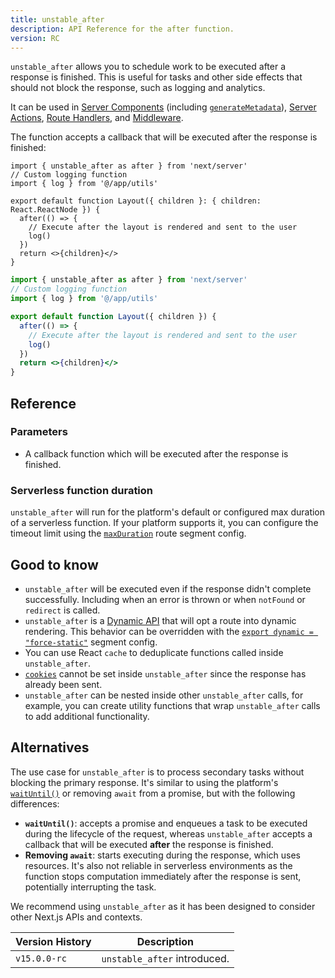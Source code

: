 ```yaml
---
title: unstable_after
description: API Reference for the after function.
version: RC
---
```


`unstable_after` allows you to schedule work to be executed after a response is finished. This is useful for tasks and other side effects that should not block the response, such as logging and analytics.

It can be used in [Server Components](/docs/app/building-your-application/rendering/server-components) (including [`generateMetadata`](https://nextjs.org/docs/app/api-reference/functions/generate-metadata)), [Server Actions](/docs/app/building-your-application/data-fetching/server-actions-and-mutations), [Route Handlers](/docs/app/building-your-application/routing/route-handlers), and [Middleware](/docs/app/building-your-application/routing/middleware).

The function accepts a callback that will be executed after the response is finished:

```tsx filename="app/layout.tsx switcher
import { unstable_after as after } from 'next/server'
// Custom logging function
import { log } from '@/app/utils'

export default function Layout({ children }: { children: React.ReactNode }) {
  after(() => {
    // Execute after the layout is rendered and sent to the user
    log()
  })
  return <>{children}</>
}
```

```jsx filename="app/layout.js switcher
import { unstable_after as after } from 'next/server'
// Custom logging function
import { log } from '@/app/utils'

export default function Layout({ children }) {
  after(() => {
    // Execute after the layout is rendered and sent to the user
    log()
  })
  return <>{children}</>
}
```

## Reference

### Parameters

- A callback function which will be executed after the response is finished.

### Serverless function duration

`unstable_after` will run for the platform's default or configured max duration of a serverless function. If your platform supports it, you can configure the timeout limit using the [`maxDuration`](/docs/app/api-reference/file-conventions/route-segment-config#maxduration) route segment config.

## Good to know

- `unstable_after` will be executed even if the response didn't complete successfully. Including when an error is thrown or when `notFound` or `redirect` is called.
- `unstable_after` is a [Dynamic API](/docs/app/building-your-application/rendering/server-components#dynamic-apis) that will opt a route into dynamic rendering. This behavior can be overridden with the [`export dynamic = "force-static"`](/docs/app/api-reference/file-conventions/route-segment-config#dynamic) segment config.
- You can use React `cache` to deduplicate functions called inside `unstable_after`.
- [`cookies`](/docs/app/api-reference/functions/cookies) cannot be set inside `unstable_after` since the response has already been sent.
- `unstable_after` can be nested inside other `unstable_after` calls, for example, you can create utility functions that wrap `unstable_after` calls to add additional functionality.

## Alternatives

The use case for `unstable_after` is to process secondary tasks without blocking the primary response. It's similar to using the platform's [`waitUntil()`](https://vercel.com/docs/functions/functions-api-reference) or removing `await` from a promise, but with the following differences:

- **`waitUntil()`**: accepts a promise and enqueues a task to be executed during the lifecycle of the request, whereas `unstable_after` accepts a callback that will be executed **after** the response is finished.
- **Removing `await`**: starts executing during the response, which uses resources. It's also not reliable in serverless environments as the function stops computation immediately after the response is sent, potentially interrupting the task.

We recommend using `unstable_after` as it has been designed to consider other Next.js APIs and contexts.

| Version History | Description                  |
| --------------- | ---------------------------- |
| `v15.0.0-rc`    | `unstable_after` introduced. |
